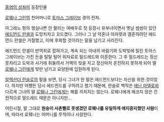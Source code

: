 [[홍염의 성좌]]의 등장인물

[[로웨나 그린]]의 친어머니로 [[토마스 그레이브]] 경의 전처.

마그레노 항의 행실나쁜 안 팔리는 여배우로 첫 등장시 유부녀이면서 옛날 썸씽이 있던 [[에드먼드 란셀]]과 도망치자고 꼬드겼다. 그러나 그 날 약혼녀 아자렛과 결혼하려던 에드먼드 란셀은 거절했고, 이에 후회할 것이라는 말을 남기고 사라진다.

에드먼드 란셀이 반역죄로 잡혀가고, 계속 되는 아내의 바람기와 도박빚에 질린 토마스 그레이브는 가진 돈을 탈탈 털어 위자료로 밀드레드와 이혼한다. 그 후 밀드레드는 정신 못차리고 도박과 사기에 휘둘려서 거액의 빚을 지고 정신마저 온전하지 못하게 되어 딸 [[로웨나 그린]]에게 빚만 남기고 요양원에 입원하게 된다.


[[알렉산더 란슬로]]의 말을 보면, 당시 그녀가 한 말은 에드먼드보다는 자신을 위한 것이었다. 하지만 어쨌든 당시 에드먼드를 구하려고 했기 때문에, 란슬로 백작은 [[에닌 마델로]]와 다르게 그녀의 딸 [[로웨나 그린]]에게는 해를 끼치지는 않는다. 로웨나에게 해코지 않은 건 전적으로 밀드레드 때문은 아니지만...

어린시절, 말 그대로 '''원숭이 사촌뻘로 못생겼던 로웨나를 유일하게 애지중지했던 사람'''이며, 따라서 로웨나는 어머니를 무척이나 사랑한다.
